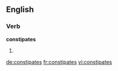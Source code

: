 ==English==

===Verb===
'''constipates'''

# {{third-person singular of|[[constipate]]}}

[[de:constipates]]
[[fr:constipates]]
[[vi:constipates]]